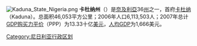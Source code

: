{{Unreferenced|time=2020-04-03T01:28:22+00:00}}
[[File:Kaduna_State_Nigeria.png|thumb]]
'''卡杜纳州'''（{{lang-en|Kaduna State}}）是[[奈及利亞|奈及利亞]]36[[州|州]]之一，首府[[卡杜纳|卡杜纳]]（Kaduna）。总面积46,053平方公里；2006年人口6,113,503人；2007年总计[[GDP|GDP]][[购买力平价|购买力平价]]（PPP）为13.33十亿[[美元|美元]]，[[人均GDP|人均GDP]]为1,666美元。

{{commonscat}}
{{coord|display=title}}
{{尼日利亚地理小作品}}
{{尼日利亚州}}
{{normdaten}}
{{DEFAULTSORT:Kaduna}}
[[Category:尼日利亚行政区划|Category:尼日利亚行政区划]]